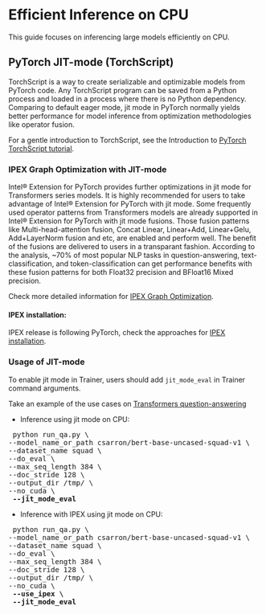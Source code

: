 <!--Copyright 2022 The HuggingFace Team. All rights reserved.

Licensed under the Apache License, Version 2.0 (the "License"); you may not use this file except in compliance with
the License. You may obtain a copy of the License at

http://www.apache.org/licenses/LICENSE-2.0

Unless required by applicable law or agreed to in writing, software distributed under the License is distributed on
an "AS IS" BASIS, WITHOUT WARRANTIES OR CONDITIONS OF ANY KIND, either express or implied. See the License for the
-->

# Efficient Inference on CPU

This guide focuses on inferencing large models efficiently on CPU.

## PyTorch JIT-mode (TorchScript)
TorchScript is a way to create serializable and optimizable models from PyTorch code. Any TorchScript program can be saved from a Python process and loaded in a process where there is no Python dependency.
Comparing to default eager mode, jit mode in PyTorch normally yields better performance for model inference from optimization methodologies like operator fusion.

For a gentle introduction to TorchScript, see the Introduction to [PyTorch TorchScript tutorial](https://pytorch.org/tutorials/beginner/Intro_to_TorchScript_tutorial.html#tracing-modules).

### IPEX Graph Optimization with JIT-mode
Intel® Extension for PyTorch provides further optimizations in jit mode for Transformers series models. It is highly recommended for users to take advantage of Intel® Extension for PyTorch with jit mode. Some frequently used operator patterns from Transformers models are already supported in Intel® Extension for PyTorch with jit mode fusions. Those fusion patterns like Multi-head-attention fusion, Concat Linear, Linear+Add, Linear+Gelu, Add+LayerNorm fusion and etc, are enabled and perform well. The benefit of the fusions are delivered to users in a transparant fashion. According to the analysis, ~70% of most popular NLP tasks in question-answering, text-classification, and token-classification can get performance benefits with these fusion patterns for both Float32 precision and BFloat16 Mixed precision.

Check more detailed information for [IPEX Graph Optimization](https://intel.github.io/intel-extension-for-pytorch/1.11.200/tutorials/features/graph_optimization.html).

#### IPEX installation:

IPEX release is following PyTorch, check the approaches for [IPEX installation](https://intel.github.io/intel-extension-for-pytorch/).

### Usage of JIT-mode
To enable jit mode in Trainer, users should add `jit_mode_eval` in Trainer command arguments.

Take an example of the use cases on [Transformers question-answering](https://github.com/huggingface/transformers/tree/main/examples/pytorch/question-answering)

- Inference using jit mode on CPU:
<pre> python run_qa.py \
--model_name_or_path csarron/bert-base-uncased-squad-v1 \
--dataset_name squad \
--do_eval \
--max_seq_length 384 \
--doc_stride 128 \
--output_dir /tmp/ \
--no_cuda \
<b> --jit_mode_eval </b></pre> 

- Inference with IPEX using jit mode on CPU:
<pre> python run_qa.py \
--model_name_or_path csarron/bert-base-uncased-squad-v1 \
--dataset_name squad \
--do_eval \
--max_seq_length 384 \
--doc_stride 128 \
--output_dir /tmp/ \
--no_cuda \
<b> --use_ipex \ </b>
<b> --jit_mode_eval </b></pre> 

